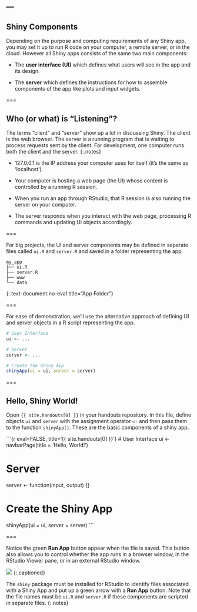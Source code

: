 ---
---

## Shiny Components

Depending on the purpose and computing requirements of any Shiny app, you may set it up to run R code on your computer, a remote server, or in the cloud.
However all Shiny apps consists of the same two main components:

- The **user interface (UI)** which defines what users will see in the app and its design.

- The **server** which defines the instructions for how to assemble components of the app like plots and input widgets.

===

## Who (or what) is "Listening"?

The terms "client" and "server" show up a lot in discussing Shiny. The client is the web browser. The server is a running program that is waiting to process requests sent by the client. For development, one computer runs both the client and the server.
{:.notes}

- 127.0.0.1 is the IP address your computer uses for itself (it's the same as 'localhost').

- Your computer is hosting a web page (the UI) whose content is controlled by a running R session.

- When you run an app through RStudio, that R session is also running the server on your computer.

- The server responds when you interact with the web page, processing R commands and updating UI objects accordingly.

===

For big projects, the UI and server components may be defined in separate files called `ui.R` and `server.R` and saved in a folder representing the app.

~~~
my_app
├── ui.R
├── server.R
├── www
└── data
~~~
{:.text-document.no-eval title="App Folder"}

===

For ease of demonstration, we'll use the alternative approach of defining UI and server objects in a R script representing the app.

```r
# User Interface
ui <- ... 

# Server
server <- ...

# Create the Shiny App
shinyApp(ui = ui, server = server)
```

===

## Hello, Shiny World!

Open `{{ site.handouts[0] }}` in your handouts repository. In this file, define objects `ui` and `server` with the assignment operator `<-` and then pass them to the function `shinyApp()`. These are the basic components of a shiny app.

```{r eval=FALSE, title='{{ site.handouts[0] }}'}
# User Interface
ui <- navbarPage(title = 'Hello, World!')

# Server
server <- function(input, output) {}

# Create the Shiny App
shinyApp(ui = ui, server = server)
```

===

Notice the green **Run App** button appear when the file is saved. This button also allows you to control whether the app runs in a browser window, in the RStudio Viewer pane, or in an external RStudio window.

![]({{ site.baseurl }}/images/runapp.png)
{:.captioned}

The `shiny` package must be installed for RStudio to identify files associated with a Shiny App and put up a green arrow with a **Run App** button. Note that the file names must be `ui.R` and `server.R` if these components are scripted in separate files.
{:.notes}
